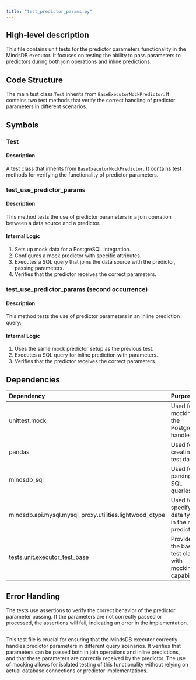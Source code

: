 ```yaml
---
title: "test_predictor_params.py"
---
```


## High-level description
This file contains unit tests for the predictor parameters functionality in the MindsDB executor. It focuses on testing the ability to pass parameters to predictors during both join operations and inline predictions.

## Code Structure
The main test class `Test` inherits from `BaseExecutorMockPredictor`. It contains two test methods that verify the correct handling of predictor parameters in different scenarios.

## Symbols

### Test
#### Description
A test class that inherits from `BaseExecutorMockPredictor`. It contains test methods for verifying the functionality of predictor parameters.

### test_use_predictor_params
#### Description
This method tests the use of predictor parameters in a join operation between a data source and a predictor.

#### Internal Logic
1. Sets up mock data for a PostgreSQL integration.
2. Configures a mock predictor with specific attributes.
3. Executes a SQL query that joins the data source with the predictor, passing parameters.
4. Verifies that the predictor receives the correct parameters.

### test_use_predictor_params (second occurrence)
#### Description
This method tests the use of predictor parameters in an inline prediction query.

#### Internal Logic
1. Uses the same mock predictor setup as the previous test.
2. Executes a SQL query for inline prediction with parameters.
3. Verifies that the predictor receives the correct parameters.

## Dependencies
| Dependency | Purpose |
|:-----------|:--------|
| unittest.mock | Used for mocking the PostgreSQL handler |
| pandas | Used for creating test data |
| mindsdb_sql | Used for parsing SQL queries |
| mindsdb.api.mysql.mysql_proxy.utilities.lightwood_dtype | Used for specifying data types in the mock predictor |
| tests.unit.executor_test_base | Provides the base test class with mocking capabilities |

## Error Handling
The tests use assertions to verify the correct behavior of the predictor parameter passing. If the parameters are not correctly passed or processed, the assertions will fail, indicating an error in the implementation.

___

This test file is crucial for ensuring that the MindsDB executor correctly handles predictor parameters in different query scenarios. It verifies that parameters can be passed both in join operations and inline predictions, and that these parameters are correctly received by the predictor. The use of mocking allows for isolated testing of this functionality without relying on actual database connections or predictor implementations.